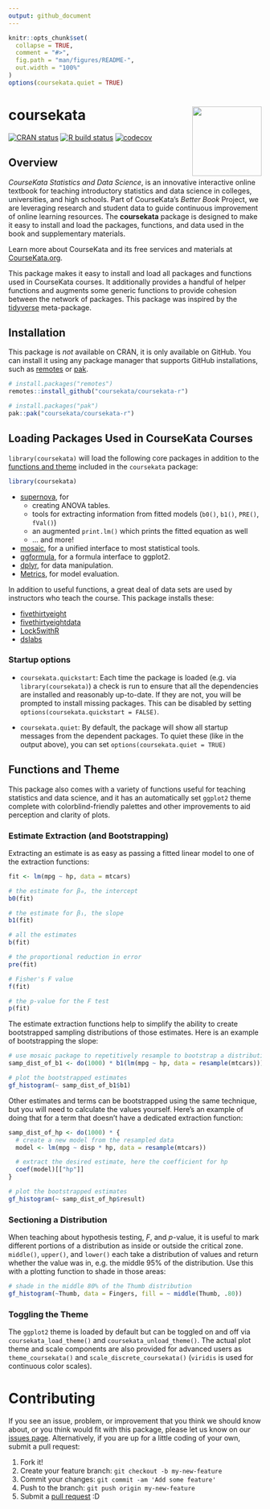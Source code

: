```yaml
---
output: github_document
---
```


<!-- README.md is generated from README.Rmd. Please edit that file -->

```r
knitr::opts_chunk$set(
  collapse = TRUE,
  comment = "#>",
  fig.path = "man/figures/README-",
  out.width = "100%"
)
options(coursekata.quiet = TRUE)
```

# coursekata <img src='man/figures/logo.png' align="right" height="138.5" />

<!-- badges: start -->
[![CRAN status](https://www.r-pkg.org/badges/version/coursekata)](https://CRAN.R-project.org/package=coursekata)
[![R build status](https://github.com/coursekata/coursekata-r/workflows/R-CMD-check/badge.svg)](https://github.com/coursekata/coursekata-r/actions)
[![codecov](https://codecov.io/gh/coursekata/coursekata-r/branch/main/graph/badge.svg?token=HEenoYyHcn)](https://app.codecov.io/gh/coursekata/coursekata-r)
<!-- badges: end -->


## Overview

*CourseKata Statistics and Data Science*, is an innovative interactive online textbook for teaching introductory statistics and data science in colleges, universities, and high schools. Part of CourseKata’s *Better Book* Project, we are leveraging research and student data to guide continuous improvement of online learning resources. The **coursekata** package is designed to make it easy to install and load the packages, functions, and data used in the book and supplementary materials.

Learn more about CourseKata and its free services and materials at [CourseKata.org](https://coursekata.org/).

This package makes it easy to install and load all packages and functions used in CourseKata courses. It additionally provides a handful of helper functions and augments some generic functions to provide cohesion between the network of packages. This package was inspired by the [tidyverse](https://tidyverse.tidyverse.org) meta-package.


## Installation

This package is *not* available on CRAN, it is only available on GitHub. You can install it using any package manager that supports GitHub installations, such as [remotes](https://cran.r-project.org/package=remotes) or [pak](https://cran.r-project.org/package=pak).

```r
# install.packages("remotes")
remotes::install_github("coursekata/coursekata-r")

# install.packages("pak")
pak::pak("coursekata/coursekata-r")
```


## Loading Packages Used in CourseKata Courses

`library(coursekata)` will load the following core packages in addition to the [functions and theme](#functions-and-theme) included in the `coursekata` package:

```r
library(coursekata)
```

* [supernova](https://cran.r-project.org/package=supernova), for
  - creating ANOVA tables.
  - tools for extracting information from fitted models (`b0()`, `b1()`, `PRE()`, `fVal()`)
  - an augmented `print.lm()` which prints the fitted equation as well
  - … and more!
* [mosaic](https://cran.r-project.org/package=mosaic), for a unified interface to most statistical tools.
* [ggformula](https://cran.r-project.org/package=ggformula), for a formula interface to ggplot2.
* [dplyr](https://cran.r-project.org/package=dplyr), for data manipulation.
* [Metrics](https://cran.r-project.org/package=Metrics), for model
  evaluation.

In addition to useful functions, a great deal of data sets are used by instructors who teach the course. This package installs these:

* [fivethirtyeight](https://cran.r-project.org/package=fivethirtyeight)
* [fivethirtyeightdata](https://fivethirtyeightdata.github.io/fivethirtyeightdata/index.html)
* [Lock5withR](https://cran.r-project.org/package=Lock5withR)
* [dslabs](https://cran.r-project.org/package=dslabs)

### Startup options

- `coursekata.quickstart`: Each time the package is loaded (e.g. via `library(coursekata)`) a check is run to ensure that all the dependencies are installed and reasonably up-to-date. If they are not, you will be prompted to install missing packages. This can be disabled by setting `options(coursekata.quickstart = FALSE)`.

- `coursekata.quiet`: By default, the package will show all startup messages from the dependent packages. To quiet these (like in the output above), you can set `options(coursekata.quiet = TRUE)`

## Functions and Theme

This package also comes with a variety of functions useful for teaching statistics and data science, and it has an automatically set `ggplot2` theme complete with colorblind-friendly palettes and other improvements to aid perception and clarity of plots.

### Estimate Extraction (and Bootstrapping)

Extracting an estimate is as easy as passing a fitted linear model to one of the extraction functions:

```r
fit <- lm(mpg ~ hp, data = mtcars)

# the estimate for β₀, the intercept
b0(fit)

# the estimate for β₁, the slope
b1(fit)

# all the estimates
b(fit)

# the proportional reduction in error
pre(fit)

# Fisher's F value
f(fit)

# the p-value for the F test
p(fit)
```

The estimate extraction functions help to simplify the ability to create bootstrapped sampling distributions of those estimates. Here is an example of bootstrapping the slope:

```r
# use mosaic package to repetitively resample to bootstrap a distribution
samp_dist_of_b1 <- do(1000) * b1(lm(mpg ~ hp, data = resample(mtcars)))

# plot the bootstrapped estimates
gf_histogram(~ samp_dist_of_b1$b1)
```

Other estimates and terms can be bootstrapped using the same technique, but you will need to calculate the values yourself. Here's an example of doing that for a term that doesn't have a dedicated extraction function:

```r
samp_dist_of_hp <- do(1000) * {
  # create a new model from the resampled data
  model <- lm(mpg ~ disp * hp, data = resample(mtcars))

  # extract the desired estimate, here the coefficient for hp
  coef(model)[["hp"]]
}

# plot the bootstrapped estimates
gf_histogram(~ samp_dist_of_hp$result)
```

### Sectioning a Distribution

When teaching about hypothesis testing, *F*, and *p*-value, it is useful to mark different portions of a distribution as inside or outside the critical zone. `middle()`, `upper()`, and `lower()` each take a distribution of values and return whether the value was in, e.g. the middle 95% of the distribution. Use this with a plotting function to shade in those areas:

```r
# shade in the middle 80% of the Thumb distribution
gf_histogram(~Thumb, data = Fingers, fill = ~ middle(Thumb, .80))
```

### Toggling the Theme

The `ggplot2` theme is loaded by default but can be toggled on and off via `coursekata_load_theme()` and `coursekata_unload_theme()`. The actual plot theme and scale components are also provided for advanced users as `theme_coursekata()` and `scale_discrete_coursekata()` (`viridis` is used for continuous color scales).

# Contributing

If you see an issue, problem, or improvement that you think we should know about, or you think would fit with this package, please let us know on our [issues page](https://github.com/coursekata/coursekata-r/issues). Alternatively, if you are up for a little coding of your own, submit a pull request:

1. Fork it!
2. Create your feature branch: ```git checkout -b my-new-feature```
3. Commit your changes: ```git commit -am 'Add some feature'```
4. Push to the branch: ```git push origin my-new-feature```
5. Submit a [pull request](https://github.com/coursekata/coursekata-r/pulls) :D
